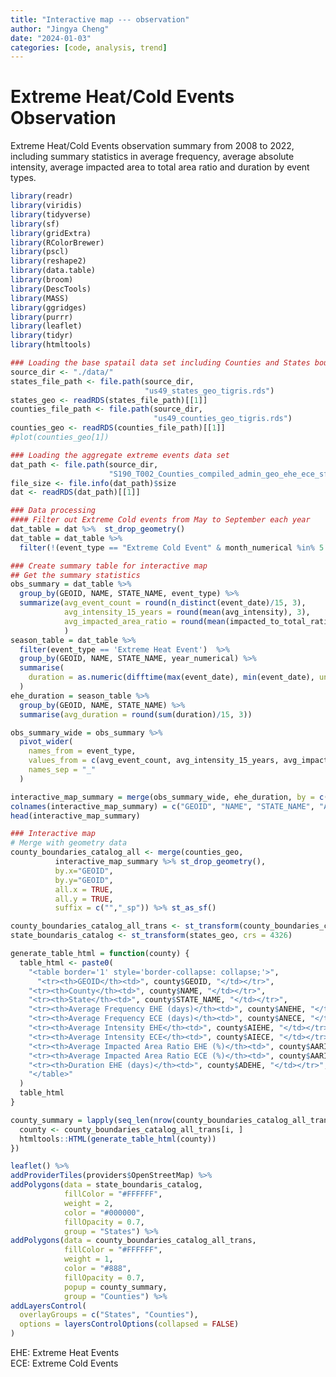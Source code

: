 ```yaml
---
title: "Interactive map --- observation"
author: "Jingya Cheng"
date: "2024-01-03"
categories: [code, analysis, trend]
---
```


# Extreme Heat/Cold Events Observation 
Extreme Heat/Cold Events observation summary from 2008 to 2022, including summary statistics in average frequency, average absolute intensity, average impacted area to total area ratio and duration by event types.

```r
library(readr)
library(viridis)
library(tidyverse)
library(sf)
library(gridExtra)
library(RColorBrewer)
library(pscl)
library(reshape2)
library(data.table)
library(broom)
library(DescTools)
library(MASS)
library(ggridges)
library(purrr)
library(leaflet)
library(tidyr)
library(htmltools)
```


```r
### Loading the base spatail data set including Counties and States boundaires
source_dir <- "./data/"
states_file_path <- file.path(source_dir,
                              "us49_states_geo_tigris.rds")
states_geo <- readRDS(states_file_path)[[1]]
counties_file_path <- file.path(source_dir,
                                "us49_counties_geo_tigris.rds")
counties_geo <- readRDS(counties_file_path)[[1]]
#plot(counties_geo[1])
```


```r
### Loading the aggregate extreme events data set
dat_path <- file.path(source_dir,
                      "S190_T002_Counties_compiled_admin_geo_ehe_ece_sf_2008_2022.rds")
file_size <- file.info(dat_path)$size
dat <- readRDS(dat_path)[[1]]
```


```r
### Data processing
#### Filter out Extreme Cold events from May to September each year
dat_table = dat %>%  st_drop_geometry()
dat_table = dat_table %>% 
  filter(!(event_type == "Extreme Cold Event" & month_numerical %in% 5:9))
```


```r
### Create summary table for interactive map
## Get the summary statistics
obs_summary = dat_table %>%
  group_by(GEOID, NAME, STATE_NAME, event_type) %>%
  summarize(avg_event_count = round(n_distinct(event_date)/15, 3),
            avg_intensity_15_years = round(mean(avg_intensity), 3),
            avg_impacted_area_ratio = round(mean(impacted_to_total_ratio), 3)
            ) 
season_table = dat_table %>% 
  filter(event_type == 'Extreme Heat Event')  %>%
  group_by(GEOID, NAME, STATE_NAME, year_numerical) %>%
  summarise(
    duration = as.numeric(difftime(max(event_date), min(event_date), units = "days")) + 1
  ) 
ehe_duration = season_table %>% 
  group_by(GEOID, NAME, STATE_NAME) %>%
  summarise(avg_duration = round(sum(duration)/15, 3))

obs_summary_wide = obs_summary %>%
  pivot_wider(
    names_from = event_type,
    values_from = c(avg_event_count, avg_intensity_15_years, avg_impacted_area_ratio),
    names_sep = "_"
  )

interactive_map_summary = merge(obs_summary_wide, ehe_duration, by = c("GEOID", "NAME", "STATE_NAME"))
colnames(interactive_map_summary) = c("GEOID", "NAME", "STATE_NAME", "ANECE", "ANEHE", "AIECE", "AIEHE","AARIECE","AARIEHE", "ADEHE")
head(interactive_map_summary)
```


```r
### Interactive map
# Merge with geometry data
county_boundaries_catalog_all <- merge(counties_geo,
          interactive_map_summary %>% st_drop_geometry(),
          by.x="GEOID",
          by.y="GEOID",
          all.x = TRUE,
          all.y = TRUE,
          suffix = c("","_sp")) %>% st_as_sf() 

county_boundaries_catalog_all_trans <- st_transform(county_boundaries_catalog_all, crs = 4326)
state_boundaris_catalog <- st_transform(states_geo, crs = 4326)
```

```r
generate_table_html = function(county) {
  table_html <- paste0(
    "<table border='1' style='border-collapse: collapse;'>",
      "<tr><th>GEOID</th><td>", county$GEOID, "</td></tr>",
    "<tr><th>County</th><td>", county$NAME, "</td></tr>",
    "<tr><th>State</th><td>", county$STATE_NAME, "</td></tr>",
    "<tr><th>Average Frequency EHE (days)</th><td>", county$ANEHE, "</td></tr>",
    "<tr><th>Average Frequency ECE (days)</th><td>", county$ANECE, "</td></tr>",
    "<tr><th>Average Intensity EHE</th><td>", county$AIEHE, "</td></tr>",
    "<tr><th>Average Intensity ECE</th><td>", county$AIECE, "</td></tr>",
    "<tr><th>Average Impacted Area Ratio EHE (%)</th><td>", county$AARIEHE, "</td></tr>",
    "<tr><th>Average Impacted Area Ratio ECE (%)</th><td>", county$AARIECE, "</td></tr>",
    "<tr><th>Duration EHE (days)</th><td>", county$ADEHE, "</td></tr>",
    "</table>"
  )
  table_html
}

county_summary = lapply(seq_len(nrow(county_boundaries_catalog_all_trans)), function(i) {
  county <- county_boundaries_catalog_all_trans[i, ]
  htmltools::HTML(generate_table_html(county))
})

leaflet() %>%
addProviderTiles(providers$OpenStreetMap) %>%
addPolygons(data = state_boundaris_catalog,
            fillColor = "#FFFFFF",
            weight = 2,
            color = "#000000", 
            fillOpacity = 0.7,
            group = "States") %>%
addPolygons(data = county_boundaries_catalog_all_trans,
            fillColor = "#FFFFFF", 
            weight = 1,
            color = "#888", 
            fillOpacity = 0.7,
            popup = county_summary,
            group = "Counties") %>%
addLayersControl(
  overlayGroups = c("States", "Counties"),
  options = layersControlOptions(collapsed = FALSE)
)


```
EHE: Extreme Heat Events \
ECE: Extreme Cold Events










